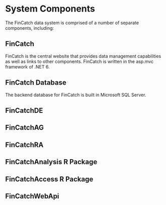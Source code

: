 # System Components

The FinCatch data system is comprised of a number of separate components, including:

## FinCatch

FinCatch is the central website that provides data management capabilities as well as links to other components. FinCatch is written in the asp.mvc framework of .NET 6.

## FinCatch Database

The backend database for FinCatch is built in Microsoft SQL Server.

## FinCatchDE

## FinCatchAG

## FinCatchRA

## FinCatchAnalysis R Package

## FinCatchAccess R Package

## FinCatchWebApi
